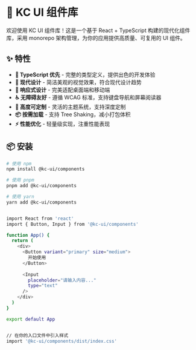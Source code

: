 
<Meta title="欢迎/介绍" />

# 🎨 KC UI 组件库

欢迎使用 KC UI 组件库！这是一个基于 React + TypeScript 构建的现代化组件库，采用 monorepo 架构管理，为你的应用提供高质量、可复用的 UI 组件。

## ✨ 特性

- **🔧 TypeScript 优先** - 完整的类型定义，提供出色的开发体验
- **🎨 现代设计** - 简洁美观的视觉效果，符合现代设计趋势
- **📱 响应式设计** - 完美适配桌面端和移动端
- **♿ 无障碍友好** - 遵循 WCAG 标准，支持键盘导航和屏幕阅读器
- **🔄 高度可定制** - 灵活的主题系统，支持深度定制
- **📦 按需加载** - 支持 Tree Shaking，减小打包体积
- **⚡ 性能优化** - 轻量级实现，注重性能表现

## 📦 安装

```bash
# 使用 npm
npm install @kc-ui/components

# 使用 pnpm
pnpm add @kc-ui/components

# 使用 yarn
yarn add @kc-ui/components


import React from 'react'
import { Button, Input } from '@kc-ui/components'

function App() {
  return (
    <div>
      <Button variant="primary" size="medium">
        开始使用
      </Button>
      
      <Input 
        placeholder="请输入内容..." 
        type="text"
      />
    </div>
  )
}

export default App


// 在你的入口文件中引入样式
import '@kc-ui/components/dist/index.css'